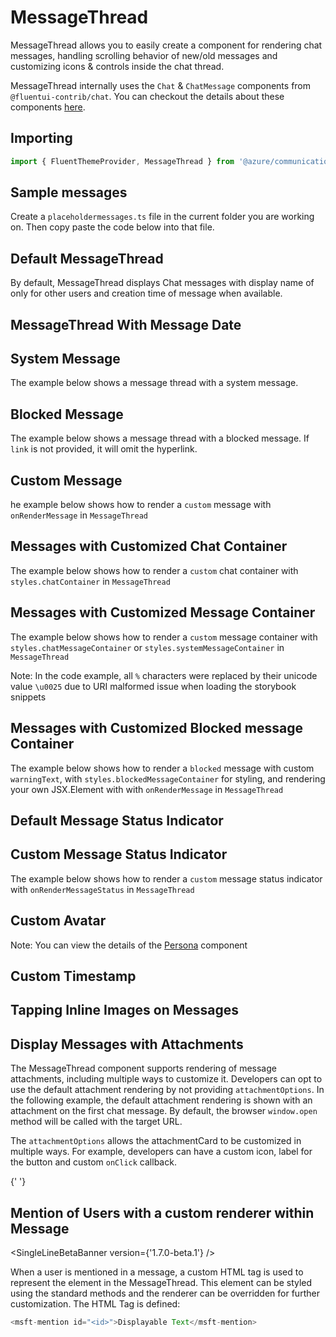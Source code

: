 



<Meta of={MessageThreadStory} />

# MessageThread

MessageThread allows you to easily create a component for rendering chat messages, handling scrolling behavior of new/old messages and customizing icons & controls inside the chat thread.

MessageThread internally uses the `Chat` & `ChatMessage` components from `@fluentui-contrib/chat`. You can
checkout the details about these components
[here](https://microsoft.github.io/fluentui-contrib/react-chat/?path=/story/chat--default).

## Importing

```ts
import { FluentThemeProvider, MessageThread } from '@azure/communication-react';
```

## Sample messages

Create a `placeholdermessages.ts` file in the current folder you are working on. Then copy paste the code below
into that file.

<Source code={ExampleImportantsText} />

## Default MessageThread

By default, MessageThread displays Chat messages with display name of only for other users and creation time
of message when available.

<Canvas mdxSource={DefaultMessageThreadExampleText}>
  <DefaultMessageThreadExample />
</Canvas>

## MessageThread With Message Date

<Canvas mdxSource={MessageThreadWithMessageDateExampleText}>
  <MessageThreadWithMessageDateExample />
</Canvas>

## System Message

The example below shows a message thread with a system message.

<Canvas mdxSource={MessageThreadWithSystemMessagesExampleText}>
  <MessageThreadWithSystemMessagesExample />
</Canvas>

## Blocked Message

<SingleLineBetaBanner />

The example below shows a message thread with a blocked message. If `link` is not provided, it will omit the hyperlink.

<Canvas mdxSource={MessageThreadWithBlockedMessagesExampleText}>
  <MessageThreadWithBlockedMessagesExample />
</Canvas>

## Custom Message

he example below shows how to render a `custom` message with `onRenderMessage` in `MessageThread`

<Canvas mdxSource={MessageThreadWithCustomChatContainerExampleText}>
  <MessageThreadWithCustomChatContainerExample />
</Canvas>

## Messages with Customized Chat Container

The example below shows how to render a `custom` chat container with `styles.chatContainer` in `MessageThread`

<Canvas mdxSource={MessageThreadWithCustomChatContainerExampleText}>
  <MessageThreadWithCustomChatContainerExample />
</Canvas>

## Messages with Customized Message Container

The example below shows how to render a `custom` message container with `styles.chatMessageContainer` or
`styles.systemMessageContainer` in `MessageThread`

Note: In the code example, all `%` characters were replaced by their unicode value `\u0025` due to URI
malformed issue when loading the storybook snippets

<Canvas mdxSource={MessageThreadWithCustomMessageContainerExampleText}>
  <MessageThreadWithCustomMessageContainerExample />
</Canvas>

## Messages with Customized Blocked message Container

<SingleLineBetaBanner />

The example below shows how to render a `blocked` message with custom `warningText`, with
`styles.blockedMessageContainer` for styling, and rendering your own JSX.Element with with `onRenderMessage`
in `MessageThread`

<Canvas mdxSource={MessageThreadWithCustoBlockedmMessageContainerExampleText}>
  <MessageThreadWithCustoBlockedmMessageContainerExample />
</Canvas>

## Default Message Status Indicator

<Canvas mdxSource={MessageThreadWithMessageStatusIndicatorExampleText}>
  <MessageThreadWithMessageStatusIndicatorExample />
</Canvas>

## Custom Message Status Indicator

The example below shows how to render a `custom` message status indicator with `onRenderMessageStatus` in
`MessageThread`

<Canvas mdxSource={MessageThreadWithCustomMessageStatusIndicatorExampleText}>
  <MessageThreadWithCustomMessageStatusIndicatorExample />
</Canvas>

## Custom Avatar

<Canvas mdxSource={MessageThreadWithCustomAvatarExampleText}>
  <MessageThreadWithCustomAvatarExample />
</Canvas>

Note: You can view the details of the
[Persona](https://developer.microsoft.com/fluentui#/controls/web/persona) component

## Custom Timestamp

<SingleLineBetaBanner />
<Canvas mdxSource={MessageThreadWithCustomTimestampExampleText}>
  <MessageThreadWithCustomTimestampExample />
</Canvas>

## Tapping Inline Images on Messages

<Canvas mdxSource={MessageThreadWithInlineImageExampleText}>
  <MessageThreadWithInlineImageExample />
</Canvas>

## Display Messages with Attachments

The MessageThread component supports rendering of message attachments, including multiple ways to customize
it. Developers can opt to use the default attachment rendering by not providing `attachmentOptions`. In the
following example, the default attachment rendering is shown with an attachment on the first chat message. By
default, the browser `window.open` method will be called with the target URL.

<Canvas mdxSource={MessageWithAttachmentText}>
  <MessageWithAttachment />
</Canvas>

The `attachmentOptions` allows the attachmentCard to be customized in multiple ways. For example, developers
can have a custom icon, label for the button and custom `onClick` callback.

<Canvas mdxSource={MessageWithCustomAttachmentText}>
  <MessageWithCustomAttachment />
</Canvas>{' '}

## Mention of Users with a custom renderer within Message

<SingleLineBetaBanner version={'1.7.0-beta.1'} />

When a user is mentioned in a message, a custom HTML tag is used to represent the element in the
MessageThread. This element can be styled using the standard methods and the renderer can be overridden for
further customization. The HTML Tag is defined:

```ts
<msft-mention id="<id>">Displayable Text</msft-mention>
```

<Canvas mdxSource={MessageWithCustomMentionRendererText}>
  <MessageWithCustomMentionRenderer />
</Canvas>
